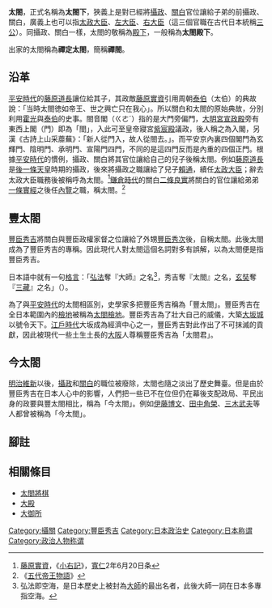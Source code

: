 {{Multiple issues|
{{Copy edit|time=2021-02-28T13:52:47+00:00}}
{{Unreferenced|time=2021-02-28T13:52:47+00:00}}
}}
{{japanese|japanese=太閤|kana=たいこう|romaji=Taikō}}
'''太閤'''，正式名稱為'''太閤下'''，狹義上是對已經將[[攝政|攝政]]、[[關白|關白]]官位讓給子弟的前攝政、關白，廣義上也可以指[[太政大臣|太政大臣]]、[[左大臣|左大臣]]、[[右大臣|右大臣]]（這三個官職在古代日本統稱[[三公|三公]]）。同攝政、關白一樣，太閤的敬稱為[[殿下|殿下]]，一般稱為'''太閤殿下'''。

出家的太閤稱為'''禪定太閤'''，簡稱'''禪閤'''。

==沿革==
[[平安時代|平安時代]]的[[藤原道長|藤原道長]]讓位給其子，其政敵[[藤原實資|藤原實資]]引用周朝[[泰伯|泰伯]]（太伯）的典故說：「当時太閤徳如帝王、世之興亡只在我心」。所以關白和太閤的原始典故，分別利用[[霍光|霍光]]與[[泰伯|泰伯]]的史事。閤音閣（ㄍㄜˊ）指的是大門旁偏門，[[大明宮|大明宮]][[宣政殿|宣政殿]]旁有東西上閣（門）即為「閤」，入此可至皇帝寢宮[[紫宸殿|紫宸殿]]議政，後人稱之為入閣，另漢《古詩上山采蘼蕪》：「新人從門入，故人從閤去。」。而平安京內裏四個閣門為玄輝門、陰明門、承明門、宣陽門四門，不同的是這四門反而是內重的四個正門。根據[[平安時代|平安時代]]的慣例，攝政、關白將其官位讓給自己的兒子後稱太閤。例如[[藤原道長|藤原道長]]是[[後一條天皇|後一條天皇]]時期的攝政，後來將攝政之職讓給了兒子[[藤原賴通|賴通]]，續任[[太政大臣|太政大臣]]；辭去太政大臣職務後被稱呼為太閤。<ref>[[藤原實資|藤原實資]]，《[[小右記|小右記]]》，[[寬仁|寬仁]]2年6月20日条</ref>[[鎌倉時代|鎌倉時代]]的關白[[二條良實|二條良實]]將關白的官位讓給弟弟[[一條實經|一條實經]]之後任[[內覽|內覽]]之職，稱太閤。<ref>《[[五代帝王物語|五代帝王物語]]》</ref>

==豐太閤==
{{Main|豐臣秀吉}}
[[豐臣秀吉|豐臣秀吉]]將關白與豐臣政權家督之位讓給了外甥[[豐臣秀次|豐臣秀次]]後，自稱太閤。此後太閤成為了豐臣秀吉的專稱。因此現代人對太閤這個名詞對多有誤解，以為太閤便是指豐臣秀吉。

日本語中就有一句[[格言|格言]]：「[[空海|弘法]]奪『大師』之名<ref>弘法即空海，是日本歷史上被封為[[大師|大師]]的最出名者，此後大師一詞在日本多專指空海。</ref>，秀吉奪『太閤』之名，[[玄奘|玄奘]]奪『[[三藏|三藏]]』之名」（{{lang|ja|大師は弘法に奪われ、太閤は秀吉に奪わる，そしてまた三蔵は玄奘に奪わる}}）。

為了與[[平安時代|平安時代]]的太閤相區別，史學家多把豐臣秀吉稱為「豐太閤」。豐臣秀吉在全日本範圍內的[[檢地|檢地]]被稱為[[太閤檢地|太閤檢地]]。豐臣秀吉為了壯大自己的威儀，大築[[大坂城|大坂城]]以號令天下。[[江戶時代|江戶時代]]大坂成為經濟中心之一，豐臣秀吉對此作出了不可抹滅的貢獻，因此被現代一些土生土長的[[大阪市|大阪]]人尊稱豐臣秀吉為「太閤君」。

==今太閤==
[[明治維新|明治維新]]以後，[[攝政|攝政]]和[[關白|關白]]的職位被廢除，太閤也隨之淡出了歷史舞臺。但是由於豐臣秀吉在日本人心中的影響，人們把一些已不在位但仍在幕後支配政局、平民出身的政要與豐太閤相比，稱為「今太閤」。例如[[伊藤博文|伊藤博文]]、[[田中角榮|田中角榮]]、[[三木武夫|三木武夫]]等人都曾被稱為「今太閤」。

==腳註==
{{reflist}}

==相關條目==
*[[太閤將棋|太閤將棋]]
*[[大殿|大殿]]
*[[大御所|大御所]]

[[Category:攝關|Category:攝關]]
[[Category:豐臣秀吉|Category:豐臣秀吉]]
[[Category:日本政治史|Category:日本政治史]]
[[Category:日本称谓|Category:日本称谓]]
[[Category:政治人物称谓|Category:政治人物称谓]]